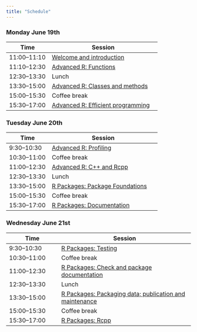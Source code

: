 ```yaml
---
title: "Schedule"
---
```


### Monday June 19th

| Time         | Session                           |
|--------------|-----------------------------------|
| 11:00--11:10 | [Welcome and introduction](content/01-welcome/index.qmd)          |
| 11:10--12:30 | [Advanced R: Functions](content/02-functions/index.qmd)             |
| 12:30--13:30 | Lunch                             |
| 13:30--15:00 | [Advanced R: Classes and methods](content/03-classes-methods/index.qmd)   |
| 15:00--15:30 | Coffee break                      |
| 15:30--17:00 | [Advanced R: Efficient programming](content/04-efficient-programming/index.qmd) |

### Tuesday June 20th

| Time         | Session                           |
|--------------|-----------------------------------|
| 9:30--10:30  | [Advanced R: Profiling](content/05-profiling/index.qmd)             |
| 10:30--11:00 | Coffee break                      |
| 11:00--12:30 | [Advanced R: C++ and Rcpp](content/06-r-with-cpp/index.qmd)          |
| 12:30--13:30 | Lunch                             |
| 13:30--15:00 | [R Packages: Package Foundations](content/07-package-foundations/index.qmd)   |
| 15:00--15:30 | Coffee break                      |
| 15:30--17:00 | [R Packages: Documentation](content/08-documentation/index.qmd)         |

### Wednesday June 21st

| Time         | Session                           |
|--------------|-----------------------------------|
| 9:30--10:30  | [R Packages: Testing](content/09-testing/index.qmd)               |
| 10:30--11:00 | Coffee break                      |
| 11:00--12:30 | [R Packages: Check and package documentation](content/10-check-package-documentation/index.qmd)          |
| 12:30--13:30 | Lunch                             |
| 13:30--15:00 | [R Packages: Packaging data; publication and maintenance](content/11-data-publication-maintenance/index.qmd)  |
| 15:00--15:30 | Coffee break                      |
| 15:30--17:00 | [R Packages: Rcpp](content/12-Rcpp-packages/index.qmd)                  |
